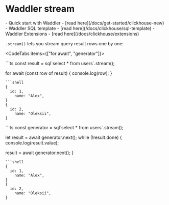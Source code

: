 
# Waddler stream
<Prerequisites>
- Quick start with Waddler - [read here](/docs/get-started/clickhouse-new)
- Waddler SQL template - [read here](/docs/clickhouse/sql-template)
- Waddler Extensions - [read here](/docs/clickhouse/extensions)
</Prerequisites>
<br/>

`.stream()` lets you stream query result rows one by one:

<CodeTabs items={["for await", "generator"]}>
<Section>
```ts
const result = sql`select * from users`.stream();

for await (const row of result) {
  console.log(row);
}
```
```shell
{
  id: 1,
	name: "Alex",
}
{
  id: 2,
	name: "Oleksii",
}
```
</Section>
<Section>
```ts
const generator = sql`select * from users`.stream();

let result = await generator.next();
while (!result.done) {
  console.log(result.value);

  result = await generator.next();
}
```
```shell
{
  id: 1,
	name: "Alex",
}
{
  id: 2,
	name: "Oleksii",
}
```
</Section>
</CodeTabs>
